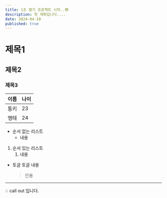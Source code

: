 ```yaml
---
title: 1조 벌기 프로젝트 시작..😎
description: 첫 계획입니다....
date: 2024-04-10
published: true
---
```


# 제목1

## 제목2

### 제목3

| 이름 | 나이 |
| ---- | ---- |
| 통키 | 23   |
| 맹태 | 24   |

- 순서 없는 리스트
  - 내용

1. 순서 있는 리스트
   1. 내용

- 토글
  토글 내용
  > 인용

---

<aside>💡 call out 입니다.</aside>
